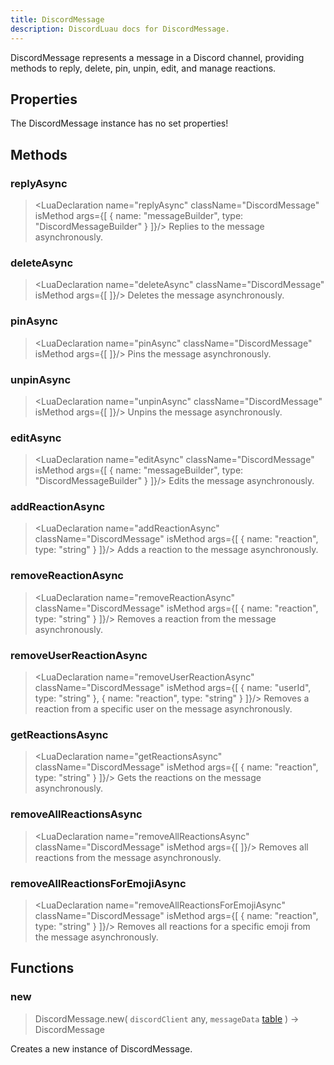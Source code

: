 ```yaml
---
title: DiscordMessage
description: DiscordLuau docs for DiscordMessage.
---
```

[//]: # (This file was automatically compiled through the Generator luau code under this repository)
[//]: # (if you want to edit the documentation of discord-luau, please write changes)
[//]: # (to the discord-luau repository itself, we extract the comments from discord-luau and translate)
[//]: # (them into markdown files that Nextra can interpret!)

[//]: # (----- DOCUMENT IMPORTS ----- )


[//]: # (----- DOCUMENT DESCRIPTION ----- )

DiscordMessage represents a message in a Discord channel, providing methods to reply, delete, pin, unpin, edit, and manage reactions.

[//]: # (----- DOCUMENT PROPERTIES ----- )

## Properties

The DiscordMessage instance has no set properties!

[//]: # (----- DOCUMENT METHODS ----- )

## Methods

### replyAsync

> <LuaDeclaration name="replyAsync" className="DiscordMessage" isMethod args={[ { name: "messageBuilder", type: "DiscordMessageBuilder" } ]}/>
Replies to the message asynchronously.
### deleteAsync

> <LuaDeclaration name="deleteAsync" className="DiscordMessage" isMethod args={[  ]}/>
Deletes the message asynchronously.
### pinAsync

> <LuaDeclaration name="pinAsync" className="DiscordMessage" isMethod args={[  ]}/>
Pins the message asynchronously.
### unpinAsync

> <LuaDeclaration name="unpinAsync" className="DiscordMessage" isMethod args={[  ]}/>
Unpins the message asynchronously.
### editAsync

> <LuaDeclaration name="editAsync" className="DiscordMessage" isMethod args={[ { name: "messageBuilder", type: "DiscordMessageBuilder" } ]}/>
Edits the message asynchronously.
### addReactionAsync

> <LuaDeclaration name="addReactionAsync" className="DiscordMessage" isMethod args={[ { name: "reaction", type: "string" } ]}/>
Adds a reaction to the message asynchronously.
### removeReactionAsync

> <LuaDeclaration name="removeReactionAsync" className="DiscordMessage" isMethod args={[ { name: "reaction", type: "string" } ]}/>
Removes a reaction from the message asynchronously.
### removeUserReactionAsync

> <LuaDeclaration name="removeUserReactionAsync" className="DiscordMessage" isMethod args={[ { name: "userId", type: "string" }, { name: "reaction", type: "string" } ]}/>
Removes a reaction from a specific user on the message asynchronously.
### getReactionsAsync

> <LuaDeclaration name="getReactionsAsync" className="DiscordMessage" isMethod args={[ { name: "reaction", type: "string" } ]}/>
Gets the reactions on the message asynchronously.
### removeAllReactionsAsync

> <LuaDeclaration name="removeAllReactionsAsync" className="DiscordMessage" isMethod args={[  ]}/>
Removes all reactions from the message asynchronously.
### removeAllReactionsForEmojiAsync

> <LuaDeclaration name="removeAllReactionsForEmojiAsync" className="DiscordMessage" isMethod args={[ { name: "reaction", type: "string" } ]}/>
Removes all reactions for a specific emoji from the message asynchronously.

[//]: # (----- DOCUMENT FUNCTIONS ----- )

## Functions

### new

> DiscordMessage.new( `discordClient` any, `messageData` [table](https://www.lua.org/pil/2.5.html) ) ->  DiscordMessage 

Creates a new instance of DiscordMessage.


